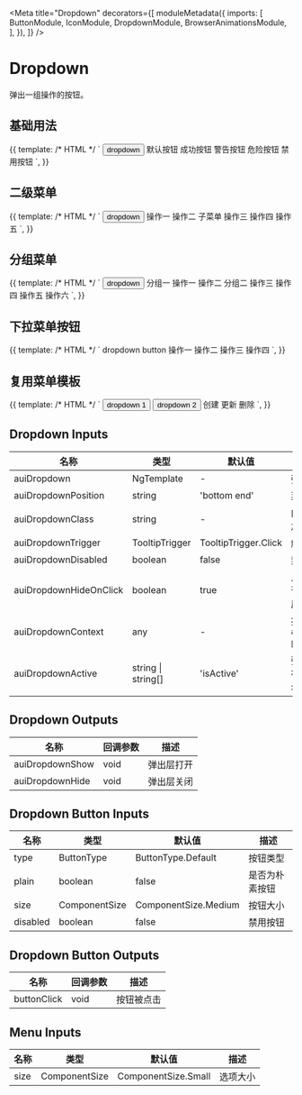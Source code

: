 

<Meta
  title="Dropdown"
  decorators={[
    moduleMetadata({
      imports: [
        ButtonModule,
        IconModule,
        DropdownModule,
        BrowserAnimationsModule,
      ],
    }),
  ]}
/>

# Dropdown

弹出一组操作的按钮。

## 基础用法

<Canvas>
  <Story
    name="Basic"
    height="240px"
  >
    {{
      template: /* HTML */ `
        <button
          aui-button="primary"
          [plain]="true"
          [auiDropdown]="menu"
        >
          dropdown
          <aui-icon icon="angle_down"></aui-icon>
        </button>
        <aui-menu #menu>
          <aui-menu-item>默认按钮</aui-menu-item>
          <aui-menu-item type="success">成功按钮</aui-menu-item>
          <aui-menu-item type="warning">警告按钮</aui-menu-item>
          <aui-menu-item type="danger">危险按钮</aui-menu-item>
          <aui-menu-item [disabled]="true">禁用按钮</aui-menu-item>
        </aui-menu>
      `,
    }}
  </Story>
</Canvas>

## 二级菜单

<Canvas>
  <Story
    name="Submenu"
    height="240px"
  >
    {{
      template: /* HTML */ `
        <button
          aui-button="primary"
          [plain]="true"
          [auiDropdown]="menu"
        >
          dropdown
          <aui-icon icon="angle_down"></aui-icon>
        </button>
        <aui-menu #menu>
          <aui-menu-item>操作一</aui-menu-item>
          <aui-menu-item>操作二</aui-menu-item>
          <aui-submenu>
            子菜单
            <aui-menu-item>操作三</aui-menu-item>
            <aui-menu-item>操作四</aui-menu-item>
            <aui-menu-item>操作五</aui-menu-item>
          </aui-submenu>
        </aui-menu>
      `,
    }}
  </Story>
</Canvas>

## 分组菜单

<Canvas>
  <Story
    name="Group"
    height="340px"
  >
    {{
      template: /* HTML */ `
        <button
          aui-button="primary"
          [plain]="true"
          [auiDropdown]="menu"
        >
          dropdown
          <aui-icon icon="angle_down"></aui-icon>
        </button>
        <aui-menu #menu>
          <aui-menu-group>
            <span auiMenuGroupTitle>分组一</span>
            <aui-menu-item>操作一</aui-menu-item>
            <aui-menu-item>操作二</aui-menu-item>
          </aui-menu-group>
          <aui-menu-group>
            <span auiMenuGroupTitle>分组二</span>
            <aui-menu-item>操作三</aui-menu-item>
            <aui-menu-item>操作四</aui-menu-item>
          </aui-menu-group>
          <aui-menu-group>
            <aui-menu-item>操作五</aui-menu-item>
            <aui-menu-item>操作六</aui-menu-item>
          </aui-menu-group>
        </aui-menu>
      `,
    }}
  </Story>
</Canvas>

## 下拉菜单按钮

<Canvas>
  <Story
    name="Dropdown Button"
    height="200px"
  >
    {{
      template: /* HTML */ `
        <aui-dropdown-button type="primary">
          dropdown button
          <aui-menu>
            <aui-menu-item>操作一</aui-menu-item>
            <aui-menu-item>操作二</aui-menu-item>
            <aui-menu-item>操作三</aui-menu-item>
            <aui-menu-item>操作四</aui-menu-item>
          </aui-menu>
        </aui-dropdown-button>
      `,
    }}
  </Story>
</Canvas>

## 复用菜单模板

<Canvas>
  <Story
    name="Menu Template"
    height="180px"
  >
    {{
      template: /* HTML */ `
        <button
          aui-button="primary"
          [plain]="true"
          [auiDropdown]="menu"
          [auiDropdownContext]="{ canDelete: false }"
        >
          dropdown 1
          <aui-icon icon="angle_down"></aui-icon>
        </button>
        <button
          aui-button="primary"
          [plain]="true"
          [auiDropdown]="menu"
          [auiDropdownContext]="{ canDelete: true }"
        >
          dropdown 2
          <aui-icon icon="angle_down"></aui-icon>
        </button>
        <aui-menu #menu>
          <ng-template
            auiMenuContent
            let-canDelete="canDelete"
          >
            <aui-menu-item>创建</aui-menu-item>
            <aui-menu-item>更新</aui-menu-item>
            <aui-menu-item *ngIf="canDelete">删除</aui-menu-item>
          </ng-template>
        </aui-menu>
      `,
    }}
  </Story>
</Canvas>

## Dropdown Inputs

| 名称                   | 类型               | 默认值               | 描述                                 |
| ---------------------- | ------------------ | -------------------- | ------------------------------------ |
| auiDropdown            | NgTemplate         | -                    | 弹出菜单的模板                       |
| auiDropdownPosition    | string             | 'bottom end'         | 菜单弹出位置                         |
| auiDropdownClass       | string             | -                    | 向弹出层容器添加类名                 |
| auiDropdownTrigger     | TooltipTrigger     | TooltipTrigger.Click | 触发方式                             |
| auiDropdownDisabled    | boolean            | false                | 禁用下拉菜单                         |
| auiDropdownHideOnClick | boolean            | true                 | 点击菜单项时是否自动关闭弹出层       |
| auiDropdownContext     | any                | -                    | 提供给 `auiMenuContent` 的模板上下文 |
| auiDropdownActive      | string \| string[] | 'isActive'           | 弹出层打开时向宿主元素添加类名       |

## Dropdown Outputs

| 名称            | 回调参数 | 描述       |
| --------------- | -------- | ---------- |
| auiDropdownShow | void     | 弹出层打开 |
| auiDropdownHide | void     | 弹出层关闭 |

## Dropdown Button Inputs

| 名称     | 类型          | 默认值               | 描述           |
| -------- | ------------- | -------------------- | -------------- |
| type     | ButtonType    | ButtonType.Default   | 按钮类型       |
| plain    | boolean       | false                | 是否为朴素按钮 |
| size     | ComponentSize | ComponentSize.Medium | 按钮大小       |
| disabled | boolean       | false                | 禁用按钮       |

## Dropdown Button Outputs

| 名称        | 回调参数 | 描述       |
| ----------- | -------- | ---------- |
| buttonClick | void     | 按钮被点击 |

## Menu Inputs

| 名称 | 类型          | 默认值              | 描述     |
| ---- | ------------- | ------------------- | -------- |
| size | ComponentSize | ComponentSize.Small | 选项大小 |
